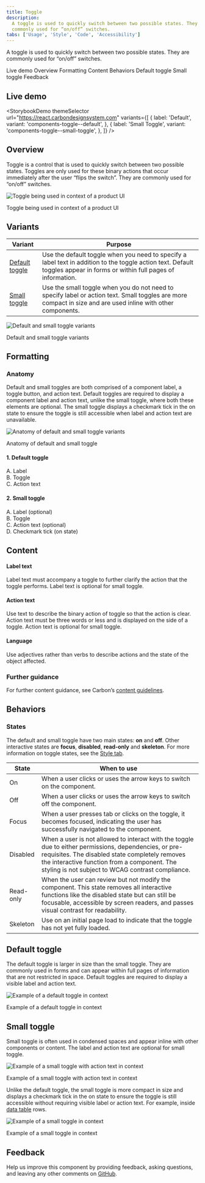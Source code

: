 ```yaml
---
title: Toggle
description:
  A toggle is used to quickly switch between two possible states. They are
  commonly used for “on/off” switches.
tabs: ['Usage', 'Style', 'Code', 'Accessibility']
---
```



<PageDescription>

A toggle is used to quickly switch between two possible states. They are
commonly used for “on/off” switches.

</PageDescription>

<AnchorLinks>

<AnchorLink>Live demo</AnchorLink>
<AnchorLink>Overview</AnchorLink>
<AnchorLink>Formatting</AnchorLink>
<AnchorLink>Content</AnchorLink>
<AnchorLink>Behaviors</AnchorLink>
<AnchorLink>Default toggle</AnchorLink>
<AnchorLink>Small toggle</AnchorLink>
<AnchorLink>Feedback</AnchorLink>

</AnchorLinks>

## Live demo

<StorybookDemo
  themeSelector
  url="https://react.carbondesignsystem.com"
  variants={[
    {
      label: 'Default',
      variant: 'components-toggle--default',
    },
    {
      label: 'Small Toggle',
      variant: 'components-toggle--small-toggle',
    },
  ]}
/>

<A11yStatus layout="cards" components="Toggle" />

## Overview

Toggle is a control that is used to quickly switch between two possible states.
Toggles are only used for these binary actions that occur immediately after the
user “flips the switch”. They are commonly used for “on/off” switches.

<Row>
<Column colLg={8}>

![Toggle being used in context of a product UI](images/toggle_usage_overview.png)

</Column>
</Row>

<Caption>Toggle being used in context of a product UI</Caption>

## Variants

| Variant                           | Purpose                                                                                                                                                                  |
| --------------------------------- | ------------------------------------------------------------------------------------------------------------------------------------------------------------------------ |
| [Default toggle](#default-toggle) | Use the default toggle when you need to specify a label text in addition to the toggle action text. Default toggles appear in forms or within full pages of information. |
| [Small toggle](#small-toggle)     | Use the small toggle when you do not need to specify label or action text. Small toggles are more compact in size and are used inline with other components.             |

<Row>
<Column colLg={8}>

![Default and small toggle variants](images/toggle-usage-variants.png)

</Column>
</Row>

<Caption>Default and small toggle variants</Caption>

## Formatting

### Anatomy

Default and small toggles are both comprised of a component label, a toggle
button, and action text. Default toggles are required to display a component
label and action text, unlike the small toggle, where both these elements are
optional. The small toggle displays a checkmark tick in the on state to ensure
the toggle is still accessible when label and action text are unavailable.

<Row>
<Column colLg={8}>

![Anatomy of default and small toggle variants](images/toggle-usage-anatomy.png)

</Column>
</Row>

<Caption>Anatomy of default and small toggle</Caption>

<Row>
<Column colSm={2} colMd={4} colLg={4}>

#### 1. Default toggle

A. Label <br /> B. Toggle <br /> C. Action text <br />

</Column>
<Column colSm={2} colMd={4} colLg={4}>

#### 2. Small toggle

A. Label (optional) <br /> B. Toggle <br /> C. Action text (optional) <br /> D.
Checkmark tick (on state) <br />

</Column>
</Row>

## Content

#### Label text

Label text must accompany a toggle to further clarify the action that the toggle
performs. Label text is optional for small toggle.

#### Action text

Use text to describe the binary action of toggle so that the action is clear.
Action text must be three words or less and is displayed on the side of a
toggle. Action text is optional for small toggle.

#### Language

Use adjectives rather than verbs to describe actions and the state of the object
affected.

### Further guidance

For further content guidance, see Carbon’s
[content guidelines](https://carbondesignsystem.com/guidelines/content/overview/).

## Behaviors

### States

The default and small toggle have two main states: **on** and **off**. Other
interactive states are **focus**, **disabled**, **read-only** and **skeleton**.
For more information on toggle states, see the
[Style tab](https://carbondesignsystem.com/components/toggle/style/).

| State     | When to use                                                                                                                                                                                                                                                 |
| --------- | ----------------------------------------------------------------------------------------------------------------------------------------------------------------------------------------------------------------------------------------------------------- |
| On        | When a user clicks or uses the arrow keys to switch on the component.                                                                                                                                                                                       |
| Off       | When a user clicks or uses the arrow keys to switch off the component.                                                                                                                                                                                      |
| Focus     | When a user presses tab or clicks on the toggle, it becomes focused, indicating the user has successfully navigated to the component.                                                                                                                       |
| Disabled  | When a user is not allowed to interact with the toggle due to either permissions, dependencies, or pre-requisites. The disabled state completely removes the interactive function from a component. The styling is not subject to WCAG contrast compliance. |
| Read-only | When the user can review but not modify the component. This state removes all interactive functions like the disabled state but can still be focusable, accessible by screen readers, and passes visual contrast for readability.                           |
| Skeleton  | Use on an initial page load to indicate that the toggle has not yet fully loaded.                                                                                                                                                                           |

## Default toggle

The default toggle is larger in size than the small toggle. They are commonly
used in forms and can appear within full pages of information that are not
restricted in space. Default toggles are required to display a visible label and
action text.

<Row>
<Column colLg={8}>

![Example of a default toggle in context](images/toggle-usage-default.png)

</Column>
</Row>

<Caption>Example of a default toggle in context</Caption>

## Small toggle

Small toggle is often used in condensed spaces and appear inline with other
components or content. The label and action text are optional for small toggle.

<Row>
<Column colLg={8}>

![Example of a small toggle with action text in context](images/toggle-usage-small-with-action-text.png)

</Column>
</Row>

<Caption>Example of a small toggle with action text in context</Caption>

<br />

Unlike the default toggle, the small toggle is more compact in size and displays
a checkmark tick in the on state to ensure the toggle is still accessible
without requiring visible label or action text. For example, inside
[data table](/components/data-table/usage) rows.

<Row>
<Column colLg={8}>

![Example of a small toggle in context](images/toggle-usage-small.png)

</Column>
</Row>

<Caption>Example of a small toggle in context</Caption>

## Feedback

Help us improve this component by providing feedback, asking questions, and
leaving any other comments on
[GitHub](https://github.com/carbon-design-system/carbon-website/issues/new?assignees=&labels=feedback&template=feedback.md).
